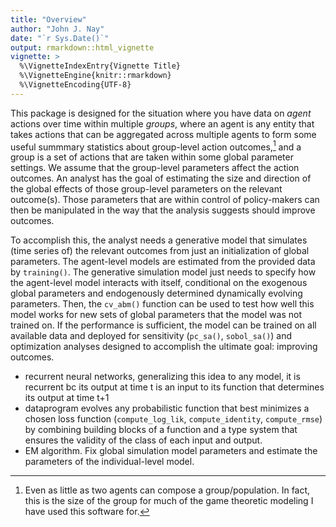 ```yaml
---
title: "Overview"
author: "John J. Nay"
date: "`r Sys.Date()`"
output: rmarkdown::html_vignette
vignette: >
  %\VignetteIndexEntry{Vignette Title}
  %\VignetteEngine{knitr::rmarkdown}
  %\VignetteEncoding{UTF-8}
---
```


This package is designed for the situation where you have data on *agent* actions over time within multiple *groups*, where an agent is any entity that takes actions that can be aggregated across multiple agents to form some useful summmary statistics about group-level action outcomes,[^1] and a group is a set of actions that are taken within some global parameter settings. We assume that the group-level parameters affect the action outcomes. An analyst has the goal of estimating the size and direction of the global effects of those group-level parameters on the relevant outcome(s). Those parameters that are within control of policy-makers can then be manipulated in the way that the analysis suggests should improve outcomes. 

To accomplish this, the analyst needs a generative model that simulates (time series of) the relevant outcomes from just an initialization of global parameters. The agent-level models are estimated from the provided data by `training()`. The generative simulation model just needs to specify how the agent-level model interacts with itself, conditional on the exogenous global parameters and endogenously determined dynamically evolving parameters. Then, the `cv_abm()` function can be used to test how well this model works for new sets of global parameters that the model was not trained on. If the performance is sufficient, the model can be trained on all available data and deployed for sensitivity (`pc_sa()`, `sobol_sa()`) and optimization analyses designed to accomplish the ultimate goal: improving outcomes.

[^1]: Even as little as two agents can compose a group/population. In fact, this is the size of the group for much of the game theoretic modeling I have used this software for.

* recurrent neural networks, generalizing this idea to any model, it is recurrent bc its output at time t is an input to its function that determines its output at time t+1 
* dataprogram evolves any probabilistic function that best minimizes a chosen loss function (`compute_log_lik `, `compute_identity`, `compute_rmse`) by combining building blocks of a function and a type system that ensures the validity of the class of each input and output.
* EM algorithm. Fix global simulation model parameters and estimate the parameters of the individual-level model.
